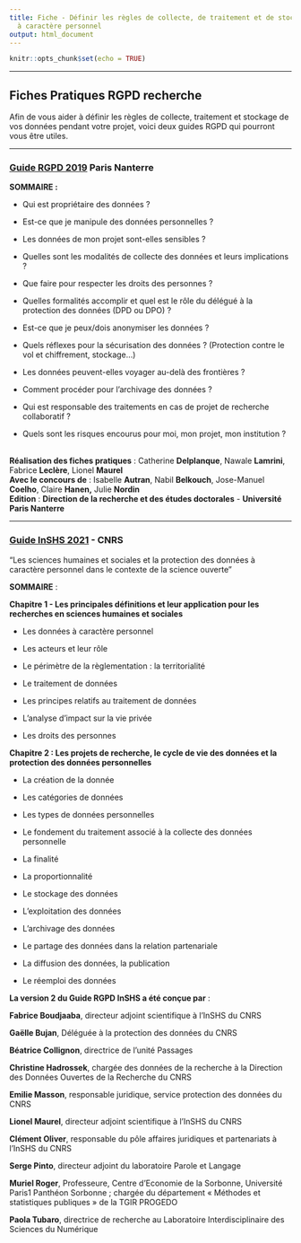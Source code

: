 ```yaml
---
title: Fiche - Définir les règles de collecte, de traitement et de stockage des données
  à caractère personnel
output: html_document
---
```


```r
knitr::opts_chunk$set(echo = TRUE)
```

------------------------------------------------------------------------

## Fiches Pratiques RGPD recherche 

Afin de vous aider à définir les règles de collecte, traitement et stockage de vos données pendant votre projet, voici deux guides RGPD qui pourront vous être utiles.

------------------------------------------------------------------------

### [Guide RGPD 2019](https://recherche.parisnanterre.fr/accueil/rgpd-fiches-pratiques-rgpd-recherche) Paris Nanterre 

**SOMMAIRE :**

-   Qui est propriétaire des données ?

-   Est-ce que je manipule des données personnelles ?

-   Les données de mon projet sont-elles sensibles ?

-   Quelles sont les modalités de collecte des données et leurs implications ?

-   Que faire pour respecter les droits des personnes ?

-   Quelles formalités accomplir et quel est le rôle du délégué à la protection des données (DPD ou DPO) ?

-   Est-ce que je peux/dois anonymiser les données ?

-   Quels réflexes pour la sécurisation des données ? (Protection contre le vol et chiffrement, stockage...)

-   Les données peuvent-elles voyager au-delà des frontières ?

-   Comment procéder pour l'archivage des données ?

-   Qui est responsable des traitements en cas de projet de recherche collaboratif ?

-   Quels sont les risques encourus pour moi, mon projet, mon institution ?

\
**Réalisation des fiches pratiques** : Catherine **Delplanque**, Nawale **Lamrini**, Fabrice **Leclère**, Lionel **Maurel**\
**Avec le concours de** : Isabelle **Autran**, Nabil **Belkouch**, Jose-Manuel **Coelho**, Claire **Hanen,** Julie **Nordin**\
**Edition** : **Direction de la recherche et des études doctorales** - **Université Paris Nanterre**

------------------------------------------------------------------------

### [Guide InSHS 2021](https://recherche.parisnanterre.fr/accueil/rgpd-fiches-pratiques-rgpd-recherche) - CNRS 

"Les sciences humaines et sociales et la protection des données à caractère personnel dans le contexte de la science ouverte"

**SOMMAIRE** :

**Chapitre 1 - Les principales définitions et leur application pour les recherches en sciences humaines et sociales**

-   Les données à caractère personnel

-   Les acteurs et leur rôle

-   Le périmètre de la règlementation : la territorialité

-   Le traitement de données

-   Les principes relatifs au traitement de données

-   L'analyse d'impact sur la vie privée

-   Les droits des personnes

**Chapitre 2 : Les projets de recherche, le cycle de vie des données et la
protection des données personnelles**

-   La création de la donnée

-   Les catégories de données

-   Les types de données personnelles

-   Le fondement du traitement associé à la collecte des données personnelle

-   La finalité

-   La proportionnalité

-   Le stockage des données

-   L'exploitation des données

-   L'archivage des données

-   Le partage des données dans la relation partenariale

-   La diffusion des données, la publication

-   Le réemploi des données

**La version 2 du Guide RGPD InSHS a été conçue par** :

**Fabrice Boudjaaba**, directeur adjoint scientifique à l'InSHS du CNRS

**Gaëlle Bujan**, Déléguée à la protection des données du CNRS

**Béatrice Collignon**, directrice de l'unité Passages

**Christine Hadrossek**, chargée des données de la recherche à la Direction des Données Ouvertes de la Recherche du CNRS

**Emilie Masson**, responsable juridique, service protection des données du CNRS

**Lionel Maurel**, directeur adjoint scientifique à l'InSHS du CNRS

**Clément Oliver**, responsable du pôle affaires juridiques et partenariats à l'InSHS du CNRS

**Serge Pinto**, directeur adjoint du laboratoire Parole et Langage

**Muriel Roger**, Professeure, Centre d'Economie de la Sorbonne, Université Paris1 Panthéon Sorbonne ; chargée du département « Méthodes et statistiques publiques » de la TGIR PROGEDO

**Paola Tubaro**, directrice de recherche au Laboratoire Interdisciplinaire des Sciences du Numérique
